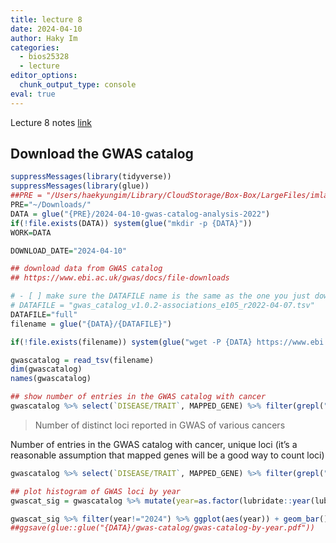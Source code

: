 ```yaml
---
title: lecture 8
date: 2024-04-10
author: Haky Im
categories:
  - bios25328
  - lecture
editor_options: 
  chunk_output_type: console
eval: true
---
```


Lecture 8 notes [link](https://www.icloud.com/keynote/025sZaAoLKDAekdsgjQ7-KAhg#L8-QTL-analysis-GTEx-2024)

## Download the GWAS catalog

```r
suppressMessages(library(tidyverse))
suppressMessages(library(glue))
##PRE = "/Users/haekyungim/Library/CloudStorage/Box-Box/LargeFiles/imlab-data/data-Github/web-data"
PRE="~/Downloads/"
DATA = glue("{PRE}/2024-04-10-gwas-catalog-analysis-2022")
if(!file.exists(DATA)) system(glue("mkdir -p {DATA}"))
WORK=DATA

DOWNLOAD_DATE="2024-04-10"

## download data from GWAS catalog
## https://www.ebi.ac.uk/gwas/docs/file-downloads

# - [ ] make sure the DATAFILE name is the same as the one you just downloaded
# DATAFILE = "gwas_catalog_v1.0.2-associations_e105_r2022-04-07.tsv"
DATAFILE="full"
filename = glue("{DATA}/{DATAFILE}")

if(!file.exists(filename)) system(glue("wget -P {DATA} https://www.ebi.ac.uk/gwas/api/search/downloads/full"))

```


```r

gwascatalog = read_tsv(filename)
dim(gwascatalog)
names(gwascatalog)

```


```r
## show number of entries in the GWAS catalog with cancer
gwascatalog %>% select(`DISEASE/TRAIT`, MAPPED_GENE) %>% filter(grepl("cancer",`DISEASE/TRAIT`)) %>% dim()

```

> Number of distinct loci reported in GWAS of various cancers

Number of entries in the GWAS catalog with cancer, unique loci (it's a reasonable assumption that mapped genes will be a good way to count loci)

```r

gwascatalog %>% select(`DISEASE/TRAIT`, MAPPED_GENE) %>% filter(grepl("cancer",`DISEASE/TRAIT`)) %>% unique() %>% dim()

```

```r
## plot histogram of GWAS loci by year
gwascat_sig = gwascatalog %>% mutate(year=as.factor(lubridate::year(lubridate::as_date(`DATE ADDED TO CATALOG`)))) %>% filter(`P-VALUE`<5e-8)

gwascat_sig %>% filter(year!="2024") %>% ggplot(aes(year)) + geom_bar() + theme_bw(base_size = 15) + scale_x_discrete(breaks=c("2008","2012","2016","2020","2022")) + xlab("year") + ylab("GWAS loci reported p<5e-8") + ggtitle(paste0("GWAS Catalog Downloaded ",DOWNLOAD_DATE) )
##ggsave(glue::glue("{DATA}/gwas-catalog/gwas-catalog-by-year.pdf"))

```

